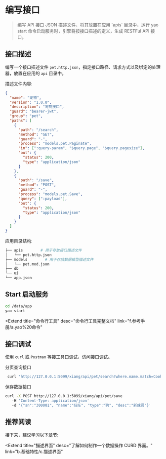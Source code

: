 # 编写接口

<blockquote>
  编写 API 接口 JSON 描述文件，将其放置在应用 `apis` 目录中，运行 yao start
  命令启动服务时，引擎将按接口描述的定义，生成 RESTFul API 接口。
</blockquote>

## 接口描述

编写一个接口描述文件 `pet.http.json`，指定接口路径、请求方式以及绑定的处理器，放置在应用的 `api` 目录中。

描述文件内容:

```json
{
  "name": "宠物",
  "version": "1.0.0",
  "description": "宠物接口",
  "guard": "bearer-jwt",
  "group": "pet",
  "paths": [
    {
      "path": "/search",
      "method": "GET",
      "guard": "-",
      "process": "models.pet.Paginate",
      "in": [":query-param", "$query.page", "$query.pagesize"],
      "out": {
        "status": 200,
        "type": "application/json"
      }
    },
    {
      "path": "/save",
      "method": "POST",
      "guard": "-",
      "process": "models.pet.Save",
      "query": [":payload"],
      "out": {
        "status": 200,
        "type": "application/json"
      }
    }
  ]
}
```

应用目录结构:

```bash
├── apis        # 用于存放接口描述文件
│   └── pet.http.json
├── models        # 用于存放数据模型描述文件
│   └── pet.mod.json
├── db
└── ui
└── app.json
```

## Start 启动服务

```bash
cd /data/app
yao start
```

<Extend
  title="命令行工具"
  desc="命令行工具完整文档"
  link="f.参考手册/a.yao%20命令"
></Extend>

## 接口调试

使用 `curl` 或 `Postman` 等接工具口调试，访问接口调试。

分页查询接口

```bash
 curl 'http://127.0.0.1:5099/xiang/api/pet/search?where.name.match=Cookie&page=1&pagesize=1'
```

保存数据接口

```bash
curl -X POST http://127.0.0.1:5099/xiang/api/pet/save
   -H 'Content-Type: application/json'
   -d '{"sn":"300001", "name":"旺旺", "type":"狗", "desc":"新成员"}'
```

## 推荐阅读

接下来，建议学习以下章节:

<Extend
  title="描述界面"
  desc="了解如何制作一个数据操作 CURD 界面。"
  link="b.基础特性/c.描述界面"
></Extend>

<Div style={{ display: "flex", justifyContent: "space-between" }}>
  <Link
    type="prev"
    title="创建数据模型"
    link="b.基础特性/a.创建数据模型"
  ></Link>
  <Link type="next" title="描述界面" link="b.基础特性/c.描述界面"></Link>
</Div>
